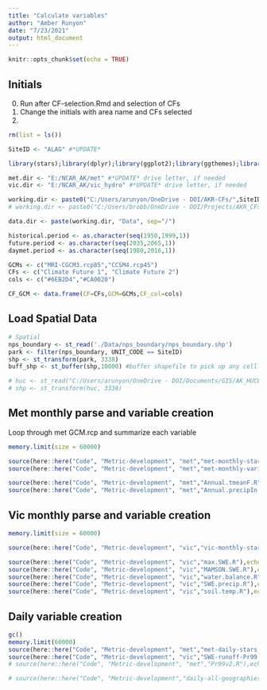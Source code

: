 ```yaml
---
title: "Calculate variables"
author: "Amber Runyon"
date: "7/23/2021"
output: html_document
---
```


```r
knitr::opts_chunk$set(echo = TRUE)

```

## Initials
0. Run after CF-selection.Rmd and selection of CFs
1. Change the initials with area name and CFs selected
2. 

```r

rm(list = ls())

SiteID <- "ALAG" #*UPDATE*

library(stars);library(dplyr);library(ggplot2);library(ggthemes);library(viridis);library(here);library(ggrepel);library(rlang);library(units)

met.dir <- "E:/NCAR_AK/met" #*UPDATE* drive letter, if needed
vic.dir <- "E:/NCAR_AK/vic_hydro" #*UPDATE* drive letter, if needed

working.dir <- paste0("C:/Users/arunyon/OneDrive - DOI/AKR-CFs/",SiteID) #*UPDATE*
# working.dir <- paste0("C:/Users/brobb/OneDrive - DOI/Projects/AKR_CFs/AKR-CFs/",SiteID) #*UPDATE*

data.dir <- paste(working.dir, "Data", sep="/")

historical.period <- as.character(seq(1950,1999,1))
future.period <- as.character(seq(2035,2065,1))
daymet.period <- as.character(seq(1980,2016,1))

GCMs <- c("MRI-CGCM3.rcp85","CCSM4.rcp45")
CFs <- c("Climate Future 1", "Climate Future 2")
cols <- c("#6EB2D4","#CA0020")

CF_GCM <- data.frame(CF=CFs,GCM=GCMs,CF_col=cols)


```

## Load Spatial Data

```r

# Spatial
nps_boundary <- st_read('./Data/nps_boundary/nps_boundary.shp')
park <- filter(nps_boundary, UNIT_CODE == SiteID)
shp <- st_transform(park, 3338)
buff_shp <- st_buffer(shp,10000) #buffer shapefile to pick up any cell touching park in crop

# huc <- st_read("C:/Users/arunyon/OneDrive - DOI/Documents/GIS/AK_HUC8/Kachemak_Tuxedni.shp")
# shp <- st_transform(huc, 3338)

```

## Met monthly parse and variable creation
Loop through met GCM.rcp and summarize each variable

```r
memory.limit(size = 60000)

source(here::here("Code", "Metric-development", "met","met-monthly-stars.R"),echo = FALSE) 
source(here::here("Code", "Metric-development", "met","met-monthly-variables.R"),echo = FALSE)

source(here::here("Code", "Metric-development", "met","Annual.tmeanF.R"),echo = FALSE) 
source(here::here("Code", "Metric-development", "met","Annual.precipIn.R"),echo = FALSE) 

```

## Vic monthly parse and variable creation

```r
memory.limit(size = 60000)

source(here::here("Code", "Metric-development", "vic","vic-monthly-stars.R"),echo = FALSE) 

source(here::here("Code", "Metric-development", "vic","max.SWE.R"),echo = FALSE) 
source(here::here("Code", "Metric-development", "vic","MAMSON.SWE.R"),echo = FALSE) 
source(here::here("Code", "Metric-development", "vic","water.balance.R"),echo = FALSE)
source(here::here("Code", "Metric-development", "vic","SWE.precip.R"),echo = FALSE)
source(here::here("Code", "Metric-development", "vic","soil.temp.R"),echo = FALSE)


```

## Daily variable creation

```r
gc()
memory.limit(60000)
source(here::here("Code", "Metric-development", "met","met-daily-stars_by_year_T&P.R"),echo = FALSE) #Takes ~1 hrs to run
source(here::here("Code", "Metric-development", "vic","SWE-runoff-Pr99.R"),echo = FALSE)
# source(here::here("Code", "Metric-development", "met","Pr99v2.R"),echo = FALSE)

# source(here::here("Code", "Metric-development","daily-all-geographies.R"),echo = FALSE,eval=FALSE)

```


